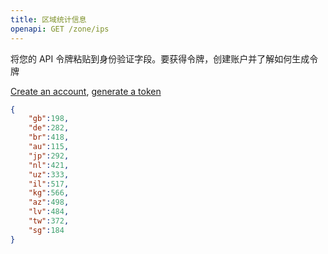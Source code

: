 ```yaml
---
title: 区域统计信息
openapi: GET /zone/ips
---
```

<Tip>
将您的 API 令牌粘贴到身份验证字段。要获得令牌，创建账户并了解如何生成令牌

[Create an account](https://brightdata.com/?hs_signup=1&utm_source=docs&utm_campaign=playground), [generate a token](/cn/api-reference/unlocker/api_token)
</Tip>

```json Response when "ip_per_country=true"
{
    "gb":198,
    "de":282,
    "br":418,
    "au":115,
    "jp":292,
    "nl":421,
    "uz":333,
    "il":517,
    "kg":566,
    "az":498,
    "lv":484,
    "tw":372,
    "sg":184
}
```